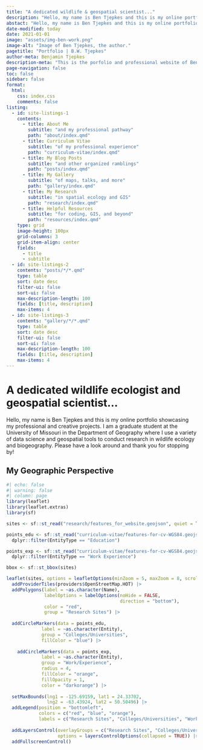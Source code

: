 ---
title: "A dedicated wildlife & geospatial scientist..."
description: "Hello, my name is Ben Tjepkes and this is my online portfolio showcasing my professional and creative projects. I am currently a graduate student at the University of Missouri in the Department of Geography where I conduct research in wildlife ecology and biogeography."
abstact: "Hello, my name is Ben Tjepkes and this is my online portfolio showcasing my professional and creative projects. I am currently a graduate student at the University of Missouri in the Department of Geography where I use a variety of data science and geospatial tools to conduct research in wildlife ecology and biogeography."
date-modified: today
date: 2021-01-01
image: "assets/img-ben-work.png"
image-alt: "Image of Ben Tjepkes, the author."
pagetitle: "Portfolio | B.W. Tjepkes"
author-meta: Benjamin Tjepkes
description-meta: "This is the porfolio and professional website of Benjamin Tjepkes."
page-navigation: false
toc: false
sidebar: false
format:
  html:
    css: index.css
    comments: false
listing:
  - id: site-listings-1
    contents:
      - title: About Me
        subtitle: "and my professional pathway"
        path: "about/index.qmd"
      - title: Curriculum Vitae
        subtitle: "of my professional experience"
        path: "curriculum-vitae/index.qmd"
      - title: My Blog Posts
        subtitle: "and other organized ramblings"
        path: "posts/index.qmd"        
      - title: My Gallery
        subtitle: "of maps, talks, and more"
        path: "gallery/index.qmd"
      - title: My Research
        subtitle: "in spatial ecology and GIS"
        path: "research/index.qmd"
      - title: Helpful Resources
        subtitle: "for coding, GIS, and beyond"  
        path: "resources/index.qmd"
    type: grid
    image-height: 100px
    grid-columns: 3
    grid-item-align: center
    fields:
      - title
      - subtitle
  - id: site-listings-2
    contents: "posts/*/*.qmd"
    type: table
    sort: date desc
    filter-ui: false
    sort-ui: false
    max-description-length: 100
    fields: [title, description]
    max-items: 4
  - id: site-listings-3
    contents: "gallery/*/*.qmd"
    type: table
    sort: date desc
    filter-ui: false
    sort-ui: false
    max-description-length: 100
    fields: [title, description]
    max-items: 4
---

:::{.column-body-outset}

::: {#intro-section .column-body-outset}

# A dedicated wildlife ecologist and geospatial scientist...

Hello, my name is Ben Tjepkes and this is my online portfolio showcasing my professional and creative projects. I am a graduate student at the University of Missouri in the Department of Geography where I use a variety of data science and geospatial tools to conduct research in wildlife ecology and biogeography. Please have a look around and thank you for stopping by!

:::

::: {#site-listings-1 .column-body-outset}
:::

<!-- # FOCUS AREAS: -->

<!-- ```{=html} -->
<!-- <!DOCTYPE html> -->
<!-- <html lang="en"> -->
<!-- <head> -->
<!--     <meta charset="UTF-8"> -->
<!--     <meta name="viewport" content="width=device-width, initial-scale=1.0"> -->
<!--     <title>Lazy Loading Divs with Slide In</title> -->
<!--     <style> -->
<!--         .my-class { -->
<!--             font-family: Arial, sans-serif; -->
<!--             margin: 0; -->
<!--             padding: 0; -->
<!--             display: flex; -->
<!--             justify-content: center; -->
<!--         } -->
<!--         .container-divs { -->
<!--             display: flex; -->
<!--             flex-wrap: wrap; -->
<!--             overflow: hidden; -->
<!--         } -->
<!--         .lazy-div { -->
<!--             width: 100%; /* Adjusted for responsiveness */ -->
<!--             height: 200px; -->
<!--             margin: 10px 0; -->
<!--             background-color: #f0f0f0; -->
<!--             display: flex; -->
<!--             justify-content: center; -->
<!--             align-items: center; -->
<!--             font-size: 24px; -->
<!--             color: #aaa; -->
<!--             opacity: 0; -->
<!--             transform: translateX(0); -->
<!--             transition: transform 1s ease-out, opacity 1s ease-out; -->
<!--         } -->
<!--         @media(min-width: 600px) { -->
<!--             .lazy-div { -->
<!--                 width: 48%; /* Two columns for larger screens */ -->
<!--                 margin: 10px 1%; -->
<!--             } -->
<!--         } -->
<!--         .lazy-div.loaded { -->
<!--             opacity: 1; -->
<!--         } -->
<!--         .left { -->
<!--             transform: translateX(-100%); -->
<!--         } -->
<!--         .left.loaded { -->
<!--             transform: translateX(0); -->
<!--         } -->
<!--         .right { -->
<!--             transform: translateX(100%); -->
<!--         } -->
<!--         .right.loaded { -->
<!--             transform: translateX(0); -->
<!--         } -->
<!--     </style> -->
<!-- </head> -->
<!-- <body class="my-class"> -->
<!--     <div class="container-divs"> -->
<!--         <div class="lazy-div left">Div 1</div> -->
<!--         <div class="lazy-div right">Div 2</div> -->
<!--         <div class="lazy-div left">Div 3</div> -->
<!--         <div class="lazy-div right">Div 4</div> -->
<!--         <div class="lazy-div left">Div 5</div> -->
<!--         <div class="lazy-div right">Div 6</div> -->
<!--         <div class="lazy-div left">Div 7</div> -->
<!--         <div class="lazy-div right">Div 8</div> -->
<!--         <div class="lazy-div left">Div 9</div> -->
<!--         <div class="lazy-div right">Div 10</div> -->
<!--     </div> -->

<!--     <script> -->
<!--         document.addEventListener('DOMContentLoaded', function() { -->
<!--             const lazyDivs = document.querySelectorAll('.lazy-div'); -->

<!--             const observer = new IntersectionObserver((entries, observer) => { -->
<!--                 entries.forEach(entry => { -->
<!--                     if (entry.isIntersecting) { -->
<!--                         entry.target.classList.add('loaded'); -->
<!--                         observer.unobserve(entry.target); -->
<!--                     } -->
<!--                 }); -->
<!--             }, { -->
<!--                 threshold: 0.5 // Increased threshold for better visibility detection -->
<!--             }); -->

<!--             lazyDivs.forEach(div => { -->
<!--                 observer.observe(div); -->
<!--             }); -->
<!--         }); -->
<!--     </script> -->
<!-- </body> -->
<!-- </html> -->
<!-- ``` -->


::: {.index-map}

## My Geographic Perspective

```{r}
#| echo: false
#| warning: false
#| column: page
library(leaflet)
library(leaflet.extras)
library(sf)

sites <- sf::st_read("research/features_for_website.geojson", quiet = TRUE)

points_edu <- sf::st_read("curriculum-vitae/features-for-cv-WGS84.geojson", quiet = TRUE) |> 
  dplyr::filter(EntityType == "Education")

points_exp <- sf::st_read("curriculum-vitae/features-for-cv-WGS84.geojson", quiet = TRUE) |> 
  dplyr::filter(EntityType == "Work Experience")

bbox <- sf::st_bbox(sites)

leaflet(sites, options = leafletOptions(minZoom = 5, maxZoom = 8, scrollWheelZoom = FALSE)) |> 
  addProviderTiles(providers$OpenStreetMap.HOT) |> 
  addPolygons(label = ~as.character(Name),
              labelOptions = labelOptions(noHide = FALSE,
                                          direction = "bottom"),
              color = "red",
              group = "Research Sites") |> 
  
  addCircleMarkers(data = points_edu,
             label = ~as.character(Entity),
             group = "Colleges/Universities",
             fillColor = "blue") |> 
  
    addCircleMarkers(data = points_exp,
             label = ~as.character(Entity),
             group = "Work/Experience",
             radius = 4,
             fillColor = "orange",
             fillOpacity = 1,
             color = "darkorange") |> 
  
  setMaxBounds(lng1 = -125.69159, lat1 = 24.33702,
               lng2 = -63.43924, lat2 = 50.50496) |> 
  addLegend(position = "bottomleft",
            colors = c("red", "blue", "orange"),
            labels = c("Research Sites", "Colleges/Universities", "Work/Experience")) |>
  
  addLayersControl(overlayGroups = c("Research Sites", "Colleges/Universities", "Work/Experience"),
                   options = layersControlOptions(collapsed = TRUE)) |> 
  addFullscreenControl()
```
:::

::: {.index-latest-container .column-body-outset}

::: {.index-latest-column }

::: {#site-listings-2  .index-latest-posts }
:::

:::
  
  
::: {.index-latest-column }

::: {#site-listings-3  .index-latest-gallery }
:::

:::

:::


:::